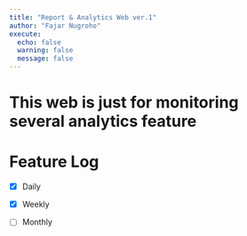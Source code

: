 ```yaml
---
title: "Report & Analytics Web ver.1"
author: "Fajar Nugroho"
execute: 
  echo: false 
  warning: false
  message: false
---
```


# This web is just for monitoring several analytics feature

# Feature Log

-   [x] Daily

-   [x] Weekly

-   [ ] Monthly